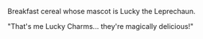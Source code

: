Breakfast cereal whose mascot is Lucky the Leprechaun.

"That's me Lucky Charms... they're magically delicious!"

{{wikify}}